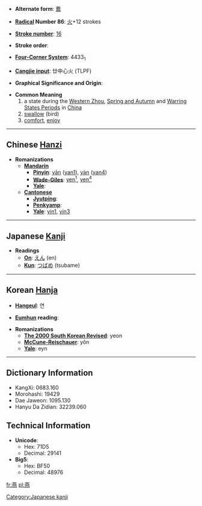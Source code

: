 * '''Alternate form''': [[鷰]]

* '''[[Wiktionary:Chinese radical index| Radical]] Number 86''': [[Wiktionary:Chinese radical index 火|火]]+12 strokes

* '''[[Wiktionary:Chinese total strokes index|Stroke number]]''': [[Wiktionary:Chinese total strokes index 16|16]]

* '''Stroke order''': 

* '''[[Wiktionary:Chinese four corner index|Four-Corner System]]''': 4433<sub>1</sub>

* '''[[Wiktionary:Chinese Cangjie index|Cangjie input]]''': 廿中心火 (TLPF)

* '''Graphical Significance and Origin''': 

* '''Common Meaning'''
*# a state during the [[w:Western Zhou|Western Zhou]], [[w:Spring and Autumn|Spring and Autumn]] and [[w:Warring States Period|Warring States Periods]] in [[China]]
*# [[swallow]] (bird)
*# [[comfort]], [[enjoy]]


----

== Chinese [[Hanzi]] ==

* '''Romanizations'''
** '''[[Mandarin]]'''
*** '''[[Pinyin]]''': [[yān]] ([[yan1]]), [[yàn]] ([[yan4]])
*** '''[[Wade-Giles]]''': [[yen1|yen<sup>1</sup>]], [[yen4|yen<sup>4</sup>]]
*** '''[[Yale]]''': 
** '''[[Cantonese]]'''
*** '''[[Jyutping]]''':
*** '''[[Penkyamp]]''': 
*** '''[[Yale]]''': [[yin1]], [[yin3]]

----

== Japanese [[Kanji]] ==

* '''Readings'''
** '''[[On]]''': [[えん]] (en)
** '''[[Kun]]''': [[つばめ]] (tsubame)

[[Category:Japanese kanji]]
----

== Korean [[Hanja]] ==

* '''[[Hangeul]]''': 연

* '''[[Eumhun]] reading''': 

* '''Romanizations'''
** '''[[The 2000 South Korean Revised Romanization|The 2000 South Korean Revised]]''': yeon
** '''[[McCune-Reischauer]]''': yŏn
** '''[[Yale]]''': eyn

----

== Dictionary Information ==

* KangXi: 0683.160
* Morohashi: 19429
* Dae Jaweon: 1095.130
* Hanyu Da Zidian: 32239.060

== Technical Information ==

* '''Unicode''':
** Hex: 71D5
** Decimal: 29141
* '''Big5''':
** Hex: BF50
** Decimal: 48976

[[fr:燕]]
[[pl:燕]]